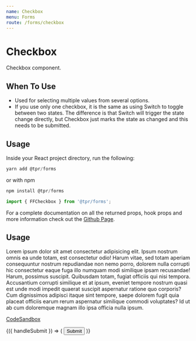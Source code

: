```yaml
---
name: Checkbox
menu: Forms
route: /forms/checkbox
---
```



# Checkbox

Checkbox component.

## When To Use

- Used for selecting multiple values from several options.
- If you use only one checkbox, it is the same as using Switch to toggle between two states. The difference is that Switch will trigger the state change directly, but Checkbox just marks the state as changed and this needs to be submitted.

## Usage

Inside your React project directory, run the following:

```js
yarn add @tpr/forms
```

or with npm

```js
npm install @tpr/forms
```

```js
import { FFCheckbox } from '@tpr/forms';
```

<!-- ## Introduction

The `Checkbox` component should be used within the Form state provider.

| Props      |
| ---------- |
| `checked`  |
| `onChange` |
| `disabled` |
| `align`    |
| `testId`   |
| `id`       |
| `label`    |
| `value`    | -->

For a complete documentation on all the returned props, hook props and more
information check out the
[Github Page](https://github.com/davidalekna/tpr/tree/master/packages/forms#checkbox).

## Usage

Lorem ipsum dolor sit amet consectetur adipisicing elit. Ipsum nostrum omnis ea unde totam, est
consectetur odio! Harum vitae, sed totam aperiam consequuntur nostrum repudiandae non nemo porro,
dolorem nulla corrupti hic consectetur eaque fuga illo numquam modi similique ipsam recusandae! Harum,
possimus suscipit. Quibusdam totam, fugiat officiis qui nisi tempora. Accusantium corrupti similique
et at ipsum, eveniet tempore nostrum quasi est unde modi impedit quaerat suscipit aspernatur ratione
quo corporis? Cum dignissimos adipisci itaque sint tempore, saepe dolorem fugit quia placeat officiis
earum rerum aspernatur similique commodi voluptates? Id ut ab cum doloremque magnam illo ipsa officia nulla ipsum.

[CodeSandbox](https://codesandbox.io)

<Playground>
	<Form onSubmit={console.log} initialValues={{ 'checkbox-c': true }}>
		{({ handleSubmit }) => (
			<form onSubmit={handleSubmit} style={{ width: 400, padding: 10 }}>
				<FFCheckbox name="checkbox-a" label="Select option 1" />
				<FFCheckbox
					name="checkbox-b"
					label="Select option 2"
					hint="Lorem, ipsum dolor sit amet consectetur adipisicing elit. Ea obcaecati repellat molestias nemo deleniti eveniet vel similique nesciunt fugiat nisi?"
				/>
				<FFCheckbox name="checkbox-c" label="Select option 3" />
				<FFCheckbox
					name="checkbox-d"
					label="Select option 4"
					hint="Lorem, ipsum dolor sit amet consectetur adipisicing elit."
				/>
				<FFCheckbox name="checkbox-e" label="Select option 5" />
				<button type="submit" style={{ display: 'none' }}>
					Submit
				</button>
			</form>
		)}
	</Form>
</Playground>
